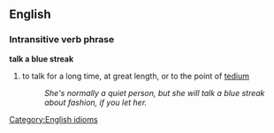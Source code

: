 ==English==
===Intransitive verb phrase===
'''talk a blue streak'''
#to talk for a long time, at great length, or to the point of [[tedium]]
#:''She's normally a quiet person, but she will talk a blue streak about fashion, if you let her.''

[[Category:English idioms]]